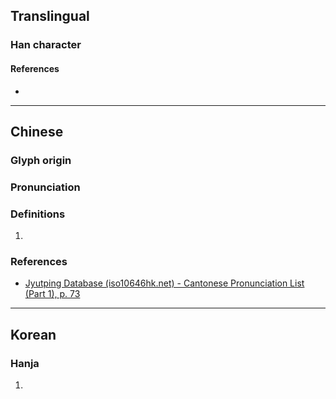 {{character info}}
==Translingual==

===Han character===
{{Han char|rn=19|rad=力|as=13|sn=15|four=|canj=XYOKS,YOKS|ids=⿰豦力}}

====References====
* {{Han ref|kx=0149.280|dkj=02454|dj=0337.110|hdz=10381.100|uh=52EE|ud=21230}}

----

==Chinese==
{{zh-forms}}

===Glyph origin===
{{Han etym}}

===Pronunciation===
{{zh-pron
|m=jù
|c=geoi6,geoi3
|mc=y
|oc=y
|cat=
}}

===Definitions===
{{zh-hanzi}}

# {{rfdef|zh|sort=力13}}

===References===
* [http://www.iso10646hk.net/jp/document/download.jsp Jyutping Database (iso10646hk.net) - Cantonese Pronunciation List (Part 1), p. 73]

----

==Korean==

===Hanja===
{{ko-hanja|hangeul=거|rv=geo|mr=kŏ|y=ke}}

# {{rfdef|ko|sort=力13}}